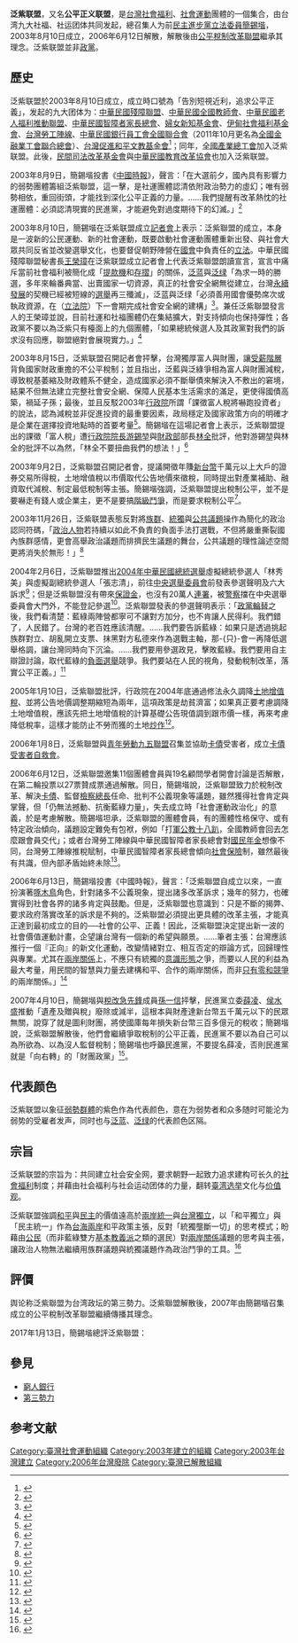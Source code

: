 '''泛紫联盟'''，又名'''公平正义联盟'''，是[[台灣|台灣]][[社會福利|社會福利]]、[[社會運動|社會運動]]團體的一個集合，由台湾九大社福、社运团体共同发起，總召集人为前[[民主進步黨|民主進步黨]][[立法委員|立法委員]][[簡錫堦|簡錫堦]]，2003年8月10日成立，2006年6月12日解散，解散後由[[公平稅制改革聯盟|公平稅制改革聯盟]]繼承其理念。泛紫联盟並非[[政黨|政黨]]。

==歷史==
泛紫联盟於2003年8月10日成立，成立時口號為「告別短視近利，追求公平正義」，发起的九大团体为：[[中華民國殘障聯盟|中華民國殘障聯盟]]、[[中華民國全國教師會|中華民國全國教師會]]、[[中華民國老人福利推動聯盟|中華民國老人福利推動聯盟]]、[[中華民國智障者家長總會|中華民國智障者家長總會]]、[[婦女新知基金會|婦女新知基金會]]、[[伊甸社會福利基金會|伊甸社會福利基金會]]、[[台灣勞工陣線|台灣勞工陣線]]、[[中華民國銀行員工會全國聯合會|中華民國銀行員工會全國聯合會]]（2011年10月更名為[[全國金融業工會聯合總會|全國金融業工會聯合總會]]）、[[台灣促進和平文教基金會|台灣促進和平文教基金會]]<ref>{{cite news| language =zh-tw| author =公平正義（泛紫）聯盟| coauthors =| url =http://labor.ngo.tw/news/n230810.htm| title =【告別短視近利 追求公平正義】 公平正義聯盟成立宣言| work =| publisher =台灣勞工陣線| pages =| date =2003-08-10| accessdate =2013-02-03}}{{dead link|date=2018年3月 |bot=InternetArchiveBot |fix-attempted=yes }}</ref>；同年，[[全國產業總工會|全國產業總工會]]加入泛紫联盟。此後，[[民間司法改革基金會|民間司法改革基金會]]與[[中華民國教育改革協會|中華民國教育改革協會]]也加入泛紫联盟。

2003年8月9日，簡錫堦投書《[[中國時報|中國時報]]》，聲言：「在大選前夕，國內具有影響力的弱勢團體籌組泛紫聯盟，這一擊，是社運團體認清依附政治勢力的虛幻；唯有弱勢相依，重回街頭，才能找到深化公平正義的力量。……我們提醒有改革熱忱的社運團體：必須認清現實的民進黨，才能避免對過度期待下的幻滅。」<ref>{{cite news | language = zh-tw| author =簡錫堦 | coauthors = | url =  | title =重回體制外改革  | work = | publisher =[[中國時報|中國時報]] | pages = | date =2003-08-09 | accessdate = 2013-11-01}}</ref>

2003年8月10日，簡錫堦在泛紫联盟成立[[記者會|記者會]]上表示：泛紫聯盟的成立，本身是一波新的公民運動、新的社會運動，既要啟動社會運動團體重新出發、與社會大眾共同反省並改變選舉文化，也要督促朝野陣營在[[國會|國會]]中負責任的[[立法|立法]]。中華民國殘障聯盟秘書長[[王榮璋|王榮璋]]在泛紫联盟成立記者會上代表泛紫聯盟朗讀宣言，宣言中痛斥當前社會福利被簡化成「[[提款機|提款機]]和[[存摺|存摺]]」的關係，[[泛蓝|泛蓝]]與[[泛绿|泛绿]]「為求一時的勝選，多年來輪番典當、出賣國家一切資源，真正的社會安全網無從建立，台灣[[永續發展|永續發展]]的契機已經被短線的[[選舉|選舉]]再三殲滅」，泛蓝與泛绿「必須善用國會優勢席次或執政資源，在（[[立法院|立法院]]）下一會期完成社會安全網的建構」<ref>{{cite news | language = zh-tw| author =公平正義（泛紫）聯盟 | coauthors = | url = | title =公平正義（泛紫）聯盟成立新聞稿 | work = | publisher = | pages = | date =2003-08-10 | accessdate = 2013-02-03}}</ref>。兼任泛紫聯盟發言人的王榮璋並說，目前社運和社福團體仍在集結擴大，對支持傾向也保持彈性；各政黨不要以為泛紫只有檯面上的九個團體，「如果總統候選人及其政黨對我們的訴求沒有回應，聯盟絕對會展現實力。」<ref>{{cite news | language =zh-tw | author =郭敏政 | coauthors = | url =http://www.appledaily.com.tw/appledaily/article/headline/20030811/261309 | title =泛紫成軍秀社福勢力 | work = | publisher =[[台灣蘋果日報|台灣蘋果日報]] | pages = | date =2003-08-11 | accessdate =2013-11-01 | archive-date =2013-11-03 | archive-url =https://web.archive.org/web/20131103020527/http://www.appledaily.com.tw/appledaily/article/headline/20030811/261309 | dead-url =no }}</ref>

2003年8月15日，泛紫联盟召開記者會抨擊，台灣獨厚富人與財團，讓[[受薪階層|受薪階層]]背負國家財政重擔的不公平稅制；並且指出，泛藍與泛綠爭相為富人與財團減稅，導致稅基萎縮及財政體系不健全，造成國家必須不斷舉債來解決入不敷出的窘境，結果不但無法建立完整社會安全網、保障人民基本生活需求的滿足，更使得國債高築，禍延子孫；最後，並且反駁2003年[[行政院|行政院]]所謂「課徵富人稅將嚇跑投資者」的說法，認為減稅並非促進投資的最重要因素，政局穩定及國家政策方向的明確才是企業在選擇投資地點時的首要考量<ref>{{cite news| language =zh-tw| author =公平正義（泛紫）聯盟| coauthors =| url =http://labor.ngo.tw/news/n230815.htm| title =受薪者，你為何不憤怒？！| work =| publisher =台灣勞工陣線| pages =| date =2003-08-15| accessdate =2013-02-03}}{{dead link|date=2018年3月 |bot=InternetArchiveBot |fix-attempted=yes }}</ref>。簡錫堦在這場記者會上表示，泛紫聯盟提出的課徵「富人稅」遭[[行政院院長|行政院院長]][[游錫堃|游錫堃]]與[[中華民國財政部|財政部]]部長[[林全|林全]]批評，他對游錫堃與林全的批評不以為然，「林全不要扭曲我們的想法！」<ref>{{cite news| language =zh-tw| author =楊鎮全、王志剛| coauthors =| url =http://tvbstv.com/news/news_list.asp?no=eveno20030815122646| title =泛紫開砲：窮人成為賦稅大戶| work =| publisher =[[TVBS|TVBS]]新聞| pages =| date =2003-08-15| accessdate =2013-02-03}}{{dead link|date=2018年3月 |bot=InternetArchiveBot |fix-attempted=yes }}</ref>

2003年9月2日，泛紫聯盟召開記者會，提議開徵年賺[[新台幣|新台幣]]千萬元以上大戶的證券交易所得稅，土地增值稅以市價取代公告地價來徵稅，同時提出對產業補助、融資取代減稅、制定最低稅制等主張。簡錫堦強調，泛紫聯盟提出稅制公平，並不是要嚇走有錢人或企業主，更不是要搞[[階級鬥爭|階級鬥爭]]，而是要求稅制公平<ref>{{cite news | language =zh-tw | author =郭敏政 | coauthors = | url =http://www.appledaily.com.tw/appledaily/article/headline/20030903/323512 | title =泛紫提課徵大戶證交稅 | work = | publisher =[[台灣蘋果日報|台灣蘋果日報]] | pages = | date =2003-09-03 | accessdate =2014-09-14 | archive-date =2016-03-09 | archive-url =https://web.archive.org/web/20160309181648/http://www.appledaily.com.tw/appledaily/article/headline/20030903/323512/ | dead-url =no }}</ref>。

2003年11月26日，泛紫联盟表態反對將[[族群|族群]]、[[統獨問題|統獨]]與[[公共議題|公共議題]]操作為簡化的政治認同符碼，「[[政治人物|政治人物]]若持續以如此不負責的負面手法打選戰，不但將嚴重撕裂國內族群感情，更會高舉政治議題而排擠民生議題的舞台，公共議題的理性論述空間更將消失於無形！」<ref>{{cite news| language =zh-tw| author =公平正義（泛紫）聯盟| coauthors =| url =http://labor.ngo.tw/news/n231126.htm| title =「非常族群」拼選舉| work =| publisher =台灣勞工陣線| pages =| date =2003-11-26| accessdate =2013-02-03}}{{dead link|date=2018年3月 |bot=InternetArchiveBot |fix-attempted=yes }}</ref>

2004年2月6日，泛紫聯盟推出[[2004年中華民國總統選舉|2004年中華民國總統選舉]]虛擬總統參選人「林秀美」與虛擬副總統參選人「張志清」，前往[[中華民國中央選舉委員會|中央選舉委員會]]前發表參選聲明及六大訴求<ref>{{cite news| language =zh-tw| author =賴香伶| coauthors =| url =http://www.nobnog.org.tw/paper/paper2.htm| title =抵制爛政客！投給「理想」政見一票！| work =《百萬廢票行動電子報 正式第二號》| publisher =[[工人立法行動委員會|工人立法行動委員會]]| pages =| date =2004-02-07| accessdate =2013-02-03| deadurl =yes| archiveurl =https://web.archive.org/web/20050504110359/http://www.nobnog.org.tw/paper/paper2.htm| archivedate =2005-05-04}}</ref>；但是泛紫聯盟沒有帶來[[保證金|保證金]]，也沒有20萬人[[連署|連署]]，被[[警察|警察]]擋在中央選舉委員會大門外，不能登記參選<ref>{{cite news | language = zh-tw| author =許恆慈、邱福財 | coauthors = | url =http://news.pts.org.tw/detail.php?NEENO=36368 | title =泛紫執意參選 虛擬候選人今登記 | work =[[公視晚間新聞|公視晚間新聞]] | publisher = | pages = | date =2004-02-06 | accessdate = 2013-02-03}}</ref>。泛紫聯盟發表的參選聲明表示：「[[政黨輪替|政黨輪替]]之後，我們看清楚：藍綠兩陣營都寧可不讓對方加分，也不肯讓人民得利。我們錯了，人民錯了。台灣的老百姓應該清醒。……我們要告訴藍綠：如果只是透過挑起族群對立、胡亂開立支票、抹黑對方私德來作為選戰主軸，那-{只}-會一再降低選舉格調，讓台灣同時向下沉淪。……我們要用參選政見，擊敗藍綠。我們要用自主辯證討論，取代藍綠的[[負面選舉|負面選舉]]競爭。我們要站在人民的視角，發動稅制改革，落實公平正義。」<ref>{{cite news | language =zh-tw | author =公平正義（泛紫）聯盟 | coauthors = | url =http://www.rossety.com/fokas/article.php?op=articletext&id=486 | title =公平正義（泛紫）聯盟參選宣言 | work = | publisher = | pages = | date =2004-02-06 | accessdate =2013-02-03 | archive-date =2016-03-04 | archive-url =https://web.archive.org/web/20160304130317/http://www.rossety.com/fokas/article.php?op=articletext&id=486 | dead-url =no }}</ref>

2005年1月10日，泛紫聯盟批評，行政院在2004年底通過修法永久調降[[土地增值稅|土地增值稅]]、並將公告地價調整期縮短為兩年，這項政策是劫貧濟富；如果真正要考慮調降土地增值稅，應該先把土地增值稅的計算基礎公告現值調到跟市價一樣，再來考慮降低稅率，這樣才能防止不勞而獲的土地[[炒作|炒作]]<ref>{{cite news | language = zh-tw| author = | coauthors = | url =http://news.pts.org.tw/detail.php?NEENO=42765 | title =政院修土地稅法 土增稅降調制度化 | work =公視晚間新聞 | publisher = | pages = | date =2005-01-10 | accessdate = 2013-02-03}}</ref>。

2006年1月8日，泛紫聯盟與[[青年勞動九五聯盟|青年勞動九五聯盟]]召集並協助[[卡債|卡債]]受害者，成立[[卡債受害者自救會|卡債受害者自救會]]。

2006年6月12日，泛紫聯盟邀集11個團體會員與19名顧問學者開會討論是否解散，在第二輪投票以27票贊成票通過解散。同日，簡錫堦說，泛紫聯盟致力於稅制改革、解決[[卡債|卡債]]、監督[[檢察總長|檢察總長]]任命、批判不公義現象等議題，雖然獲得社會肯定與掌聲，但「仍無法撼動、抗衡藍綠力量」，失去成立時「社會運動政治化」的意義，於是考慮解散。簡錫堦坦承，泛紫聯盟的團體會員，有的團體性格保守、或有特定政治傾向，議題設定難免有包袱，例如「打[[軍公教|軍公教]][[退休軍公教人員優惠存款|十八趴]]，全國教師會回去怎麼跟會員交代」；或者台灣勞工陣線與中華民國智障者家長總會對[[國民年金|國民年金]]想像不同，台灣勞工陣線推稅賦制，中華民國智障者家長總會傾向[[社會保險|社會保險]]制，雖然最後有共識，但內部矛盾始終未除<ref>{{cite news | language = zh-tw| author =朱若蘭 | coauthors = | url = | title =泛紫聯盟解散 推「新價值運動」 | work = | publisher =[[聯合報|聯合報]] | pages = | date =2006-06-13 | accessdate = 2013-02-03}}</ref>。

2006年6月13日，簡錫堦投書《中國時報》，聲言：「泛紫聯盟自成立以來，一直扮演著[[啄木鳥|啄木鳥]]角色，針對諸多不公義現象，提出諸多改革訴求；幾年的努力，也確實得到社會各界的諸多肯定與鼓勵。但是，泛紫聯盟也意識到：只是不斷的揭弊、要求政府落實改革的訴求是不夠的。泛紫聯盟必須提出更具體的改革主張，才能真正達到最初成立的目的──社會的公平、正義！因此，泛紫聯盟決定提出新一波的社會價值運動計畫，企望讓台灣有一個新的希望與願景。……筆者主張：台灣應該推行一個『正向』的新文化運動，改變情緒對立、相互否定的辯論方式，回歸理性與專業。尤其在[[兩岸關係|兩岸關係]]上，不應只有統獨的[[意識形態|意識形態]]之爭，而要以人民的利益為最大考量，用民間的智慧與力量去建構和平、合作的兩岸關係，而非[[零和博弈|只有零和競爭]]的兩岸關係。」<ref>{{cite news | language = zh-tw| author =簡錫堦 | coauthors = | url = | title =台灣，需要正向運動 | work = | publisher =中國時報 | pages = | date =2006-06-13 | accessdate = 2013-02-03}}</ref>

2007年4月10日，簡錫堦與[[稅改急先鋒|稅改急先鋒]]成員[[孫一信|孫一信]]抨擊，民進黨立委[[薛凌|薛凌]]、[[侯水盛|侯水盛]]推動「遺產及贈與稅」廢除或減半，這根本與財產達新台幣五千萬元以下的民眾無關，說穿了就是圖利財團，將使國庫每年損失新台幣三百多億元的稅收；簡錫堦說，泛紫聯盟解散後，他們會繼續爭取稅制的公平正義，民進黨不要以為自己可以為所欲為、以為沒人監督稅制；簡錫堦也呼籲民進黨，不要提名薛凌，否則民進黨就是「向右轉」的「財團政黨」<ref>{{cite news|author=羅暐智|publisher=[[中時電子報|中時電子報]]|url=http://www.coolloud.org.tw/node/1634|title=抵制財團立委 簡錫堦點名薛凌|date=2007-04-10|accessdate=2014-09-20|archive-date=2019-05-02|archive-url=https://web.archive.org/web/20190502231956/https://www.coolloud.org.tw/node/1634|dead-url=no}}</ref>。

==代表颜色==
泛紫联盟以象征[[弱勢群體|弱勢群體]]的紫色作為代表颜色，意在为弱势者和众多随时可能沦为弱势的受雇者发声，同时也与[[泛蓝|泛蓝]]、[[泛绿|泛绿]]的代表颜色区隔。

==宗旨==
泛紫联盟的宗旨为：共同建立社会安全网，要求朝野一起致力追求建构可长久的[[社會福利|社會福利]]制度；并藉由社会福利与社会运动团体的力量，翻转[[臺湾选举|臺湾选举]]文化与[[价值观|价值观]]。

泛紫联盟強調[[和平|和平]]與[[民主|民主]]的價值遠高於[[兩岸統一|兩岸統一]]與[[台灣獨立|台灣獨立]]，以「和平獨立」與「民主統一」作為[[台海兩岸|台海兩岸]]和平政策主張，反對「統獨壟斷一切」的思考模式；盼藉由[[公民|公民]]（而非藍綠雙方[[基本教義派|基本教義派]]之類的選民）對[[兩岸關係|兩岸關係]]議題的思考與主張，讓政治人物無法繼續用族群議題與統獨議題作為政治鬥爭的工具。<ref>{{cite news |language =zh-tw |author =李正傑、蘇聖怡、黃敬平 |coauthors = |url =http://www.appledaily.com.tw/appledaily/article/headline/20070611/3550057 |title =第三勢力倡跳脫藍綠 |work = |publisher =台灣蘋果日報 |pages = |date =2007-06-11 |accessdate =2013-02-03 |archive-date =2017-06-28 |archive-url =https://web.archive.org/web/20170628185905/http://www.appledaily.com.tw/appledaily/article/headline/20070611/3550057 |dead-url =no }}</ref>

==評價==
舆论称泛紫聯盟为台湾政坛的第三勢力。泛紫聯盟解散後，2007年由簡錫堦召集成立的公平稅制改革聯盟繼續傳播其理念。

2017年1月13日，簡錫堦總評泛紫聯盟：
{{Cquote|民進黨在野時，支持社運理想；一旦執政，為了擺平各方利益，許多妥協或違逆理想的政策紛紛出籠。社運團體雖感到不滿，卻礙於同盟或合作關係的情誼，悶不吭聲，甚或為民進黨辯護。……<br>陳水扁執政時，背棄反核四承諾，加速財團併吞公營銀行，土增稅減半圖利炒房，社福補助減少、門檻提高。社運團體雖怨聲載道，但礙於政黨情結，卻都只私下抱怨，鮮少公開批判，而充滿無力感。<br>有鑑於此，筆者邀集十個進步的社運團體共同發起泛紫聯盟，有別於泛藍泛綠，切斷政黨情誼，展現公民社會監督政黨的力量，大力批判扁政府圖利財團、扁家及高官貪汙，提出稅改方案，發起抗稅運動，推動國民年金。2004年總統大選期間，泛紫聯盟以政策虛擬參選，和藍綠總統候選人較量政策主張，並解析、批判兩黨候選人欺騙伎倆。泛紫聯盟掙脫政黨綁架，重返獨立自主社運角色，獲得尊嚴，並受到社會肯定與支持。<ref>{{cite news | language = zh-tw| author =簡錫堦 | coauthors = | url =http://www.upmedia.mg/news_info.php?SerialNo=10404 | title =社運團體不應成為政黨的尾巴 | work = | publisher =[[上報|上報]] | pages = | date =2017-01-13 | accessdate = 2017-08-11}}</ref>}}

==參見==
*[[窮人銀行|窮人銀行]]
*[[第三勢力|第三勢力]]

== 参考文献 ==
{{Reflist|30em}}

[[Category:臺灣社會運動組織|Category:臺灣社會運動組織]]
[[Category:2003年建立的組織|Category:2003年建立的組織]]
[[Category:2003年台灣建立|Category:2003年台灣建立]]
[[Category:2006年台灣廢除|Category:2006年台灣廢除]]
[[Category:臺灣已解散組織|Category:臺灣已解散組織]]